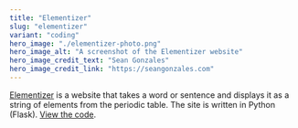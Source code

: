 ```yaml
---
title: "Elementizer"
slug: "elementizer"
variant: "coding"
hero_image: "./elementizer-photo.png"
hero_image_alt: "A screenshot of the Elementizer website"
hero_image_credit_text: "Sean Gonzales"
hero_image_credit_link: "https://seangonzales.com"
---
```


[Elementizer](http://elementizer.com) is a website that takes a word or sentence and displays it as a string of elements from the periodic table. The site is written in Python (Flask). [View the code](https://github.com/ChimiSeanGa/Elementizer).